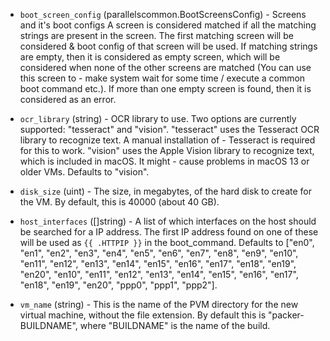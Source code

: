 <!-- Code generated from the comments of the Config struct in builder/parallels/ipsw/builder.go; DO NOT EDIT MANUALLY -->

- `boot_screen_config` (parallelscommon.BootScreensConfig) - Screens and it's boot configs
  A screen is considered matched if all the matching strings are present in the screen.
  The first matching screen will be considered & boot config of that screen will be used.
  If matching strings are empty, then it is considered as empty screen,
  which will be considered when none of the other screens are matched (You can use this screen to -
  make system wait for some time / execute a common boot command etc.).
  If more than one empty screen is found, then it is considered as an error.

- `ocr_library` (string) - OCR library to use. Two options are currently supported: "tesseract" and "vision".
  "tesseract" uses the Tesseract OCR library to recognize text. A manual installation of -
  Tesseract is required for this to work.
  "vision" uses the Apple Vision library to recognize text, which is included in macOS. It might -
  cause problems in macOS 13 or older VMs.
  Defaults to "vision".

- `disk_size` (uint) - The size, in megabytes, of the hard disk to create
  for the VM. By default, this is 40000 (about 40 GB).

- `host_interfaces` ([]string) - A list of which interfaces on the
  host should be searched for a IP address. The first IP address found on one
  of these will be used as `{{ .HTTPIP }}` in the boot_command. Defaults to
  ["en0", "en1", "en2", "en3", "en4", "en5", "en6", "en7", "en8", "en9",
  "en10", "en11", "en12", "en13", "en14", "en15", "en16", "en17", "en18", "en19", "en20",
  "en10", "en11", "en12", "en13", "en14", "en15", "en16", "en17", "en18", "en19", "en20",
  "ppp0", "ppp1", "ppp2"].

- `vm_name` (string) - This is the name of the PVM directory for the new
  virtual machine, without the file extension. By default this is
  "packer-BUILDNAME", where "BUILDNAME" is the name of the build.

<!-- End of code generated from the comments of the Config struct in builder/parallels/ipsw/builder.go; -->
